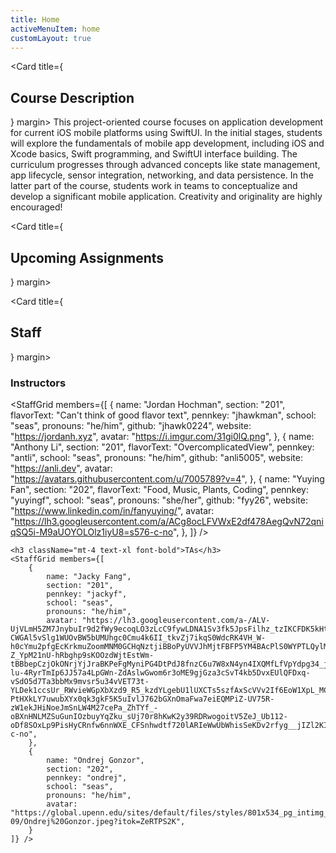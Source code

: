 ```yaml
---
title: Home
activeMenuItem: home
customLayout: true
---
```


<Card title={<h2>Course Description</h2>} margin>
    <Prose>
      This project-oriented course focuses on application development for current iOS mobile
      platforms using SwiftUI. In the initial stages, students will explore the fundamentals of
      mobile app development, including iOS and Xcode basics, Swift programming, and SwiftUI
      interface building. The curriculum progresses through advanced concepts like state management,
      app lifecycle, sensor integration, networking, and data persistence. In the latter part of the
      course, students work in teams to conceptualize and develop a significant mobile application.
      Creativity and originality are highly encouraged!
    </Prose>
</Card>

<Card title={<h2>Upcoming Assignments</h2>} margin>
    <UpcomingAssignments />
</Card>

<Card title={<h2>Staff</h2>} margin>
    <h3 className="font-bold text-xl">Instructors</h3>
    <StaffGrid members={[
        {
            name: "Jordan Hochman",
            section: "201",
            flavorText: "Can't think of good flavor text",
            pennkey: "jhawkman",
            school: "seas",
            pronouns: "he/him",
            github: "jhawk0224",
            website: "https://jordanh.xyz",
            avatar: "https://i.imgur.com/31gi0lQ.png",
        },
        {
            name: "Anthony Li",
            section: "201",
            flavorText: "OvercomplicatedView",
            pennkey: "antli",
            school: "seas",
            pronouns: "he/him",
            github: "anli5005",
            website: "https://anli.dev",
            avatar: "https://avatars.githubusercontent.com/u/7005789?v=4",
        },
        {
            name: "Yuying Fan",
            section: "202",
            flavorText: "Food, Music, Plants, Coding",
            pennkey: "yuyingf",
            school: "seas",
            pronouns: "she/her",
            github: "fyy26",
            website: "https://www.linkedin.com/in/fanyuying/",
            avatar: "https://lh3.googleusercontent.com/a/ACg8ocLFVWxE2df478AegQvN72qniqSQ5i-M9aUOYOLOlz1iyU8=s576-c-no",
        },
    ]} />

    <h3 className="mt-4 text-xl font-bold">TAs</h3>
    <StaffGrid members={[
        {
            name: "Jacky Fang",
            section: "201",
            pennkey: "jackyf",
            school: "seas",
            pronouns: "he/him",
            avatar: "https://lh3.googleusercontent.com/a-/ALV-UjVLmH5ZM7JnybuIr9d2fWy9ecoqLO3zLcC9fywLDNA1Sv3fk5JpsFilhz_tzIKCFDK5kHtFaG1KzocmSBDlsvzD4yvvVG8lvONPsMRnC4splL1bm-CWGAl5vSlg1WUOvBW5bUMUhgc0Cmu4k6II_tkvZj7ikqS0WdcRK4VH_W-h0cYmu2pfgEcKrkmuZoomMNM0GCHqNztjiBBoPyUVVJhMjtFBFP5YM4BAcPlS0WYPTLQylMyFTX9llGTSMizFFMt48FkFjM9ida1EmvqZITAhlURibe5gihBfweKu765BAoJuRJ-Z_YpM21nU-hRbghp9sKOOzdWjtEstWm-tBBbepCzjOkONrjYjJraBKPeFgMyniPG4DtPdJ8fnzC6u7W8xN4yn4IXQMfLfVpYdpg34_jgBpoPESAxbHmexGvPFADIkad7JlRdU_E9tcL-lu-4RyrTmIp6JJ57a4LpGWn-ZdAslwGwom6r3oME9gjGza3cSvT4kb5DvxEUlQFDxq-vSdO5d7Ta3bbMx9mvsr5u34vVET73t-YLDek1ccsUr_RWvieWGpXbXzd9_R5_kzdYLgebU1lUXCTs5szfAxScVVv2If6EoW1XpL_MCOuXSv2EwxSJVn9rWWF15KcRFbluKf77hD6TtzqzwOZT0TpRN9do9mdjTr7ACzLcS2zW6SzCpna37xfTZFsV6vIGBvEM2HGNWnTW4_LrTrW5HI-PtHXkLY7uwubXYx0qk3gkF5K5uIvlJ762bGXnOmaFwa7eiEQMPiZ-UV75R-zW1ekJHiNoeJmSnLW4M27cePa_ZhTYf_-oBXnHNLMZSuGunIOzbuyYqZku_sUj70r8hKwK2y39RDRwogoitV5ZeJ_Ub112-oDf8SOxLp9PisHyCRnfw6nnWXE_CFSnhwdtf720lARIeWwUbWhisSeKDv2rfyg__jIZl2KIVe2rvA86Gj0K9JVSo0qf0JPs8x8cxZcAehk4q=s360-c-no",
        },
        {
            name: "Ondrej Gonzor",
            section: "202",
            pennkey: "ondrej",
            school: "seas",
            pronouns: "he/him",
            avatar: "https://global.upenn.edu/sites/default/files/styles/801x534_pg_intimg_c_image/public/2021-09/Ondrej%20Gonzor.jpeg?itok=ZeRTPS2K",
        }
    ]} />
</Card>
